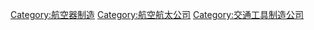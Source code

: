 [[Category:航空器制造|Category:航空器制造]]
[[Category:航空航太公司|Category:航空航太公司]]
[[Category:交通工具制造公司|Category:交通工具制造公司]]